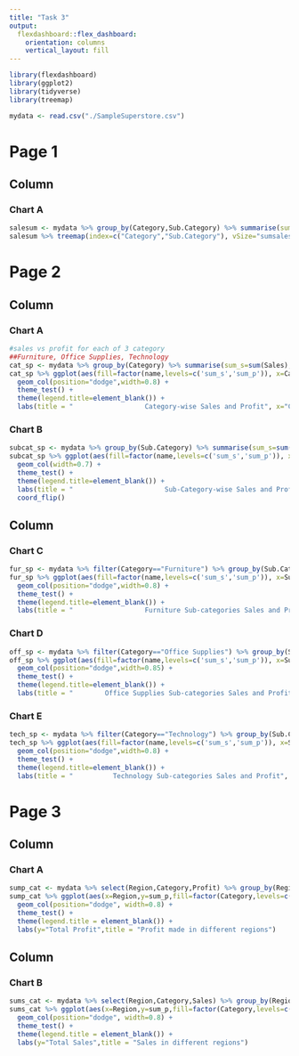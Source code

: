 ---
title: "Task 3"
output: 
  flexdashboard::flex_dashboard:
    orientation: columns
    vertical_layout: fill
---

```{r setup, include=FALSE}
library(flexdashboard)
library(ggplot2)
library(tidyverse)
library(treemap)
```

```{r}
mydata <- read.csv("./SampleSuperstore.csv")
```

# Page 1

Column {data-width=1000}
-----------------------------------------------------------------------

### Chart A

```{r}
salesum <- mydata %>% group_by(Category,Sub.Category) %>% summarise(sumsales=sum(Sales))
salesum %>% treemap(index=c("Category","Sub.Category"), vSize="sumsales",type="index",palette="Set1", title="Sales made across different categories and sub-categories")
```


# Page 2


Column {data-width=650, .tabset}
-----------------------------------------------------------------------

### Chart A

```{r}
#sales vs profit for each of 3 category
##Furniture, Office Supplies, Technology
cat_sp <- mydata %>% group_by(Category) %>% summarise(sum_s=sum(Sales), sum_p=sum(Profit)) %>% pivot_longer(cols=c(sum_s,sum_p))
cat_sp %>% ggplot(aes(fill=factor(name,levels=c('sum_s','sum_p')), x=Category, y=value)) +
  geom_col(position="dodge",width=0.8) +
  theme_test() +
  theme(legend.title=element_blank()) +
  labs(title = "                  Category-wise Sales and Profit", x="Category", y="Sum")
```

### Chart B

```{r}
subcat_sp <- mydata %>% group_by(Sub.Category) %>% summarise(sum_s=sum(Sales), sum_p=sum(Profit)) %>% pivot_longer(cols=c(sum_s,sum_p))
subcat_sp %>% ggplot(aes(fill=factor(name,levels=c('sum_s','sum_p')), x=Sub.Category, y=value)) +
  geom_col(width=0.7) +
  theme_test() +
  theme(legend.title=element_blank()) +
  labs(title = "                       Sub-Category-wise Sales and Profit", x="Sub-Category", y="Sum") +
  coord_flip()
```

Column {data-width=350}
-----------------------------------------------------------------------

### Chart C

```{r}
fur_sp <- mydata %>% filter(Category=="Furniture") %>% group_by(Sub.Category) %>% summarise(sum_s=sum(Sales), sum_p=sum(Profit)) %>% pivot_longer(cols=c(sum_s,sum_p))
fur_sp %>% ggplot(aes(fill=factor(name,levels=c('sum_s','sum_p')), x=Sub.Category, y=value)) +
  geom_col(position="dodge",width=0.8) +
  theme_test() +
  theme(legend.title=element_blank()) +
  labs(title = "                  Furniture Sub-categories Sales and Profit", x="Category", y="Sum")
```

### Chart D

```{r}
off_sp <- mydata %>% filter(Category=="Office Supplies") %>% group_by(Sub.Category) %>% summarise(sum_s=sum(Sales), sum_p=sum(Profit)) %>% pivot_longer(cols=c(sum_s,sum_p))
off_sp %>% ggplot(aes(fill=factor(name,levels=c('sum_s','sum_p')), x=Sub.Category, y=value)) +
  geom_col(position="dodge",width=0.85) +
  theme_test() +
  theme(legend.title=element_blank()) +
  labs(title = "        Office Supplies Sub-categories Sales and Profit", x="Sub-Category", y="Sum")
```

### Chart E

```{r}
tech_sp <- mydata %>% filter(Category=="Technology") %>% group_by(Sub.Category) %>% summarise(sum_s=sum(Sales), sum_p=sum(Profit)) %>% pivot_longer(cols=c(sum_s,sum_p))
tech_sp %>% ggplot(aes(fill=factor(name,levels=c('sum_s','sum_p')), x=Sub.Category, y=value)) +
  geom_col(position="dodge",width=0.8) +
  theme_test() +
  theme(legend.title=element_blank()) +
  labs(title = "          Technology Sub-categories Sales and Profit", x="Category", y="Sum")
```

# Page 3

Column {data-width=500}
-----------------------------------------------------------------------

### Chart A

```{r}
sump_cat <- mydata %>% select(Region,Category,Profit) %>% group_by(Region,Category) %>% summarise(sum_p=sum(Profit))
sump_cat %>% ggplot(aes(x=Region,y=sum_p,fill=factor(Category,levels=c('Furniture','Office Supplies', 'Technology')))) +
  geom_col(position="dodge", width=0.8) +
  theme_test() +
  theme(legend.title = element_blank()) +
  labs(y="Total Profit",title = "Profit made in different regions")
```

Column {data-width=500}
-----------------------------------------------------------------------

### Chart B

```{r}
sums_cat <- mydata %>% select(Region,Category,Sales) %>% group_by(Region,Category) %>% summarise(sum_p=sum(Sales))
sums_cat %>% ggplot(aes(x=Region,y=sum_p,fill=factor(Category,levels=c('Furniture','Office Supplies', 'Technology')))) +
  geom_col(position="dodge", width=0.8) +
  theme_test() +
  theme(legend.title = element_blank()) +
  labs(y="Total Sales",title = "Sales in different regions")
```

